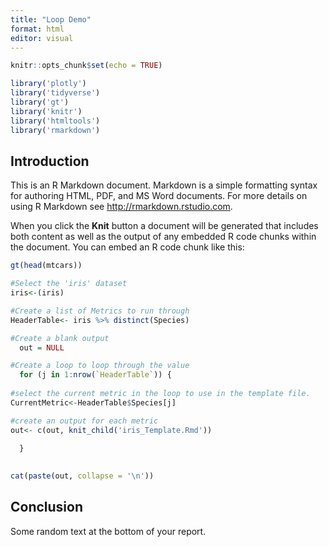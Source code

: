 ```yaml
---
title: "Loop Demo"
format: html
editor: visual
---
```


```r
knitr::opts_chunk$set(echo = TRUE)

library('plotly')
library('tidyverse')
library('gt')
library('knitr')
library('htmltools')
library('rmarkdown')

```

## Introduction

This is an R Markdown document. Markdown is a simple formatting syntax for authoring HTML, PDF, and MS Word documents. For more details on using R Markdown see <http://rmarkdown.rstudio.com>.

When you click the **Knit** button a document will be generated that includes both content as well as the output of any embedded R code chunks within the document. You can embed an R code chunk like this:

```r

gt(head(mtcars))

```

```r

#Select the 'iris' dataset
iris<-(iris)

#Create a list of Metrics to run through  
HeaderTable<- iris %>% distinct(Species) 

#Create a blank output  
  out = NULL

#Create a loop to loop through the value    
  for (j in 1:nrow(`HeaderTable`)) {
    
#select the current metric in the loop to use in the template file.    
CurrentMetric<-HeaderTable$Species[j]

#create an output for each metric     
out<- c(out, knit_child('iris_Template.Rmd'))
  
  }
  
```


```r

cat(paste(out, collapse = '\n'))

```

## Conclusion

Some random text at the bottom of your report. 
